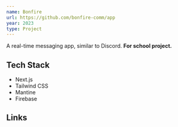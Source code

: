 ```yaml
---
name: Bonfire
url: https://github.com/bonfire-comm/app
year: 2023
type: Project
---
```


A real-time messaging app, similar to Discord. **For school project.**

## Tech Stack

- Next.js
- Tailwind CSS
- Mantine
- Firebase

## Links

<section className="flex gap-4">
  <GithubLogo weight="fill" href="https://github.com/bonfire-comm/app" />
  <Link href="https://bonfire.hakusho.co" />
</section>
